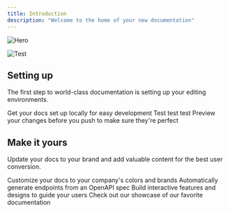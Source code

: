 ```yaml
---
title: Introduction
description: "Welcome to the home of your new documentation"
---
```


<img
  src="images/blog_1.png"
  alt="Hero"
/>

![Test](/static/images/bg-tile.svg)

## Setting up

The first step to world-class documentation is setting up your editing environments.

<CardGroup cols={2}>
  <Card
    title="Edit Your Docs or not"
    icon="pen-to-square"
    iconType="light"
    href="https://mintlify.com/docs/quickstart"
  >
    Get your docs set up locally for easy development Test test test
  </Card>
  <Card
    title="Preview Changes"
    icon="image"
    iconType="light"
    href="https://mintlify.com/docs/development"
  >
    Preview your changes before you push to make sure they're perfect
  </Card>
</CardGroup>

## Make it yours

Update your docs to your brand and add valuable content for the best user conversion.

<CardGroup cols={2}>
  <Card
    title="Customize Style"
    icon="palette"
    iconType="light"
    href="https://mintlify.com/docs/settings/global"
  >
    Customize your docs to your company's colors and brands
  </Card>
  <Card
    title="Reference APIs"
    icon="code"
    iconType="light"
    href="https://mintlify.com/docs/api-playground/openapi"
  >
    Automatically generate endpoints from an OpenAPI spec
  </Card>
  <Card
    title="Add Components"
    icon="screwdriver-wrench"
    iconType="light"
    href="https://mintlify.com/docs/content/components/accordions"
  >
    Build interactive features and designs to guide your users
  </Card>
  <Card
    title="Get Inspiration"
    icon="stars"
    iconType="light"
    href="https://mintlify.com/customers"
  >
    Check out our showcase of our favorite documentation
  </Card>
</CardGroup>
